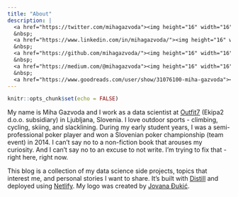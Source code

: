 ```yaml
---
title: "About"
description: |
  <a href="https://twitter.com/mihagazvoda"><img height="16" width="16" src="https://cdn.jsdelivr.net/npm/simple-icons@latest/icons/twitter.svg" /></a>
  &nbsp;
  <a href="https://www.linkedin.com/in/mihagazvoda/"><img height="16" width="16" src="https://cdn.jsdelivr.net/npm/simple-icons@latest/icons/linkedin.svg" /></a>
  &nbsp;
  <a href="https://github.com/mihagazvoda/"><img height="16" width="16" src="https://cdn.jsdelivr.net/npm/simple-icons@latest/icons/github.svg" /></a>
  &nbsp;
  <a href="https://medium.com/@mihagazvoda"><img height="16" width="16" src="https://cdn.jsdelivr.net/npm/simple-icons@latest/icons/medium.svg" /></a>
  &nbsp;
  <a href="https://www.goodreads.com/user/show/31076100-miha-gazvoda"><img height="16" width="16" src="https://cdn.jsdelivr.net/npm/simple-icons@latest/icons/goodreads.svg" /></a>
---
```


```r
knitr::opts_chunk$set(echo = FALSE)
```

My name is Miha Gazvoda and I work as a data scientist at [Outfit7](https://outfit7.com/) (Ekipa2 d.o.o. subsidiary) in Ljubljana, Slovenia. I love outdoor sports - climbing, cycling, skiing, and slacklining. During my early student years, I was a semi-professional poker player and won a Slovenian poker championship (team event) in 2014. I can't say no to a non-fiction book that arouses my curiosity. And I can't say no to an excuse to not write. I'm trying to fix that - right here, right now. 

<!-- <center>$\bullet\bullet\bullet$</center> -->

This blog is a collection of my data science side projects, topics that interest me, and personal stories I want to share. It's built with [Distill](https://rstudio.github.io/distill/) and deployed using [Netlify](https://www.netlify.com/). My logo was created by [Jovana Đukić](https://www.jovanadukic.com).

<!-- TODO if you want to support me you can use Flattr -->

